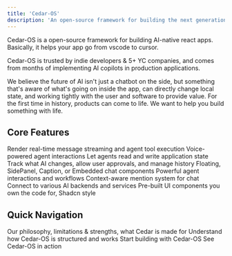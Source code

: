 ```yaml
---
title: 'Cedar-OS'
description: 'An open-source framework for building the next generation of AI native software'
---
```


Cedar-OS is a open-source framework for building AI-native react apps. Basically, it helps your app go from vscode to cursor.

Cedar-OS is trusted by indie developers & 5+ YC companies, and comes from months of implementing AI copilots in production applications.

We believe the future of AI isn't just a chatbot on the side, but something that's aware of what's going on inside the app, can directly change local state, and working tightly with the user and software to provide value.
For the first time in history, products can come to life. We want to help you build something with life.

## Core Features

<CardGroup cols={3}>
    <Card
    	title='Streaming & Tool Calls'
    	icon='bolt'
    	href='/chat/streaming'>
    	Render real-time message streaming and agent tool execution
    </Card>
	<Card
    	title='Voice Integration'
    	icon='microphone'
    	href='/voice/voice-integration'>
    	Voice-powered agent interactions
    </Card>
    <Card
    	title='State Access'
    	icon='database'
    	href='/state-access/agentic-state-access'>
    	Let agents read and write application state
    </Card>
    <Card
    	title='Diff & History'
    	icon='code-compare'
    	href='/state-access/diff-history-manager'>
    	Track what AI changes, allow user approvals, and manage history
    </Card>
    <Card title='Chat' icon='comments' href='/chat/chat-overview'>
    	Floating, SidePanel, Caption, or Embedded chat components
    </Card>
    <Card
    	title='Spells'
    	icon='wand-magic-sparkles'
    	href='/spells/spells'>
    	Powerful agent interactions and workflows
    </Card>
    <Card
    	title='Mentions'
    	icon='at'
    	href='/agent-input-context/mentions'>
    	Context-aware mention system for chat
    </Card>
    <Card
    	title='Agent Connection Modules'
    	icon='plug'
    	href='/agent-backend-connection/agent-backend-connection'>
    	Connect to various AI backends and services
    </Card>
    <Card
    	title='Component Library'
    	icon='cube'
    	href='/customising/customising-cedar'>
    	Pre-built UI components you own the code for, Shadcn style
    </Card>

</CardGroup>

## Quick Navigation

<CardGroup cols={2}>
	<Card
		title='Is Cedar right for you?'
		icon='lightbulb'
		href='/introduction/philosophy'>
		Our philosophy, limitations & strengths, what Cedar is made for
	</Card>
	<Card
		title='Architecture'
		icon='diagram-project'
		href='/introduction/architecture'>
		Understand how Cedar-OS is structured and works
	</Card>
	<Card title='Getting Started' icon='rocket' href='/getting-started'>
		Start building with Cedar-OS
	</Card>
	<Card
		title='Demos of Cedar-OS'
		icon='play'
		href='/introduction/ai-native-experiences'>
		See Cedar-OS in action
	</Card>
</CardGroup>

